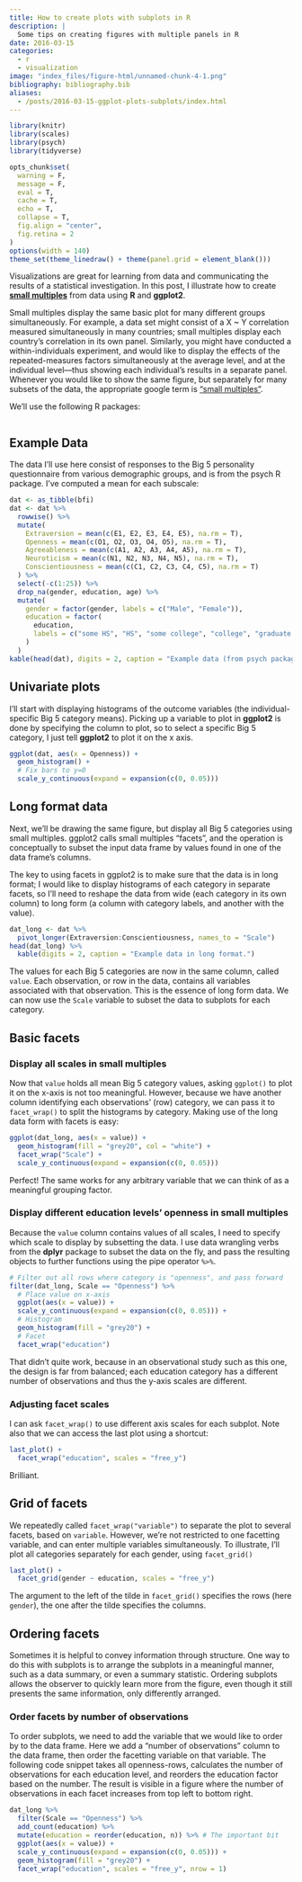 ```yaml
---
title: How to create plots with subplots in R
description: |
  Some tips on creating figures with multiple panels in R
date: 2016-03-15
categories:
  - r
  - visualization
image: "index_files/figure-html/unnamed-chunk-4-1.png"
bibliography: bibliography.bib
aliases:
  - /posts/2016-03-15-ggplot-plots-subplots/index.html
---
```


```r
library(knitr)
library(scales)
library(psych)
library(tidyverse)
```

```r
opts_chunk$set(
  warning = F,
  message = F,
  eval = T,
  cache = T,
  echo = T,
  collapse = T,
  fig.align = "center",
  fig.retina = 2
)
options(width = 140)
theme_set(theme_linedraw() + theme(panel.grid = element_blank()))
```

Visualizations are great for learning from data and communicating the results of a statistical investigation. In this post, I illustrate how to create [__small multiples__](https://en.wikipedia.org/wiki/Small_multiple) from data using __R__ and __ggplot2__.

Small multiples display the same basic plot for many different groups simultaneously. For example, a data set might consist of a X ~ Y correlation measured simultaneously in many countries; small multiples display each country's correlation in its own panel. Similarly, you might have conducted a within-individuals experiment, and would like to display the effects of the repeated-measures factors simultaneously at the average level, and at the individual level---thus showing each individual's results in a separate panel. Whenever you would like to show the same figure, but separately for many subsets of the data, the appropriate google term is ["small multiples"](http://lmgtfy.com/?q=small+multiples).

We'll use the following R packages:

```r
```

## Example Data

The data I'll use here consist of responses to the Big 5 personality questionnaire from various demographic groups, and is from the psych R package. I've computed a mean for each subscale:

```r
dat <- as_tibble(bfi)
dat <- dat %>%
  rowwise() %>%
  mutate(
    Extraversion = mean(c(E1, E2, E3, E4, E5), na.rm = T),
    Openness = mean(c(O1, O2, O3, O4, O5), na.rm = T),
    Agreeableness = mean(c(A1, A2, A3, A4, A5), na.rm = T),
    Neuroticism = mean(c(N1, N2, N3, N4, N5), na.rm = T),
    Conscientiousness = mean(c(C1, C2, C3, C4, C5), na.rm = T)
  ) %>%
  select(-c(1:25)) %>%
  drop_na(gender, education, age) %>%
  mutate(
    gender = factor(gender, labels = c("Male", "Female")),
    education = factor(
      education,
      labels = c("some HS", "HS", "some college", "college", "graduate degree")
    )
  )
kable(head(dat), digits = 2, caption = "Example data (from psych package)")
```

## Univariate plots

I'll start with displaying histograms of the outcome variables (the individual-specific Big 5 category means). Picking up a variable to plot in __ggplot2__ is done by specifying the column to plot, so to select a specific Big 5 category, I just tell __ggplot2__ to plot it on the x axis.

```r
ggplot(dat, aes(x = Openness)) +
  geom_histogram() +
  # Fix bars to y=0
  scale_y_continuous(expand = expansion(c(0, 0.05)))
```

## Long format data

Next, we'll be drawing the same figure, but display all Big 5 categories using small multiples. ggplot2 calls small multiples "facets", and the operation is conceptually to subset the input data frame by values found in one of the data frame's columns.

The key to using facets in ggplot2 is to make sure that the data is in long format; I would like to display histograms of each category in separate facets, so I'll need to reshape the data from wide (each category in its own column) to long form (a column with category labels, and another with the value).

```r
dat_long <- dat %>%
  pivot_longer(Extraversion:Conscientiousness, names_to = "Scale")
head(dat_long) %>%
  kable(digits = 2, caption = "Example data in long format.")
```

The values for each Big 5 categories are now in the same column, called `value`. Each observation, or row in the data, contains all variables associated with that observation. This is the essence of long form data. We can now use the `Scale` variable to subset the data to subplots for each category.

## Basic facets

### Display all scales in small multiples

Now that `value` holds all mean Big 5 category values, asking `ggplot()` to plot it on the x-axis is not too meaningful. However, because we have another column identifying each observations' (row) category, we can pass it to `facet_wrap()` to split the histograms by category. Making use of the long data form with facets is easy:

```r
ggplot(dat_long, aes(x = value)) +
  geom_histogram(fill = "grey20", col = "white") +
  facet_wrap("Scale") +
  scale_y_continuous(expand = expansion(c(0, 0.05)))
```

Perfect! The same works for any arbitrary variable that we can think of as a meaningful grouping factor.

### Display different education levels' openness in small multiples

Because the `value` column contains values of all scales, I need to specify which scale to display by subsetting the data. I use data wrangling verbs from the __dplyr__ package to subset the data on the fly, and pass the resulting objects to further functions using the pipe operator `%>%`.

```r
# Filter out all rows where category is "openness", and pass forward
filter(dat_long, Scale == "Openness") %>%
  # Place value on x-axis
  ggplot(aes(x = value)) +
  scale_y_continuous(expand = expansion(c(0, 0.05))) +
  # Histogram
  geom_histogram(fill = "grey20") +
  # Facet
  facet_wrap("education")
```

That didn't quite work, because in an observational study such as this one, the design is far from balanced; each education category has a different number of observations and thus the y-axis scales are different.

### Adjusting facet scales

I can ask `facet_wrap()` to use different axis scales for each subplot. Note also that we can access the last plot using a shortcut:

```r
last_plot() +
  facet_wrap("education", scales = "free_y")
```

Brilliant.

## Grid of facets

We repeatedly called `facet_wrap("variable")` to separate the plot to several facets, based on `variable`. However, we're not restricted to one facetting variable, and can enter multiple variables simultaneously. To illustrate, I'll plot all categories separately for each gender, using `facet_grid()`

```r
last_plot() +
  facet_grid(gender ~ education, scales = "free_y")
```

The argument to the left of the tilde in `facet_grid()` specifies the rows (here `gender`), the one after the tilde specifies the columns.

## Ordering facets

Sometimes it is helpful to convey information through structure. One way to do this with subplots is to arrange the subplots in a meaningful manner, such as a data summary, or even a summary statistic. Ordering subplots allows the observer to quickly learn more from the figure, even though it still presents the same information, only differently arranged.

### Order facets by number of observations

To order subplots, we need to add the variable that we would like to order by to the data frame. Here we add a "number of observations" column to the data frame, then order the facetting variable on that variable. The following code snippet takes all openness-rows, calculates the number of observations for each education level, and reorders the education factor based on the number. The result is visible in a figure where the number of observations in each facet increases from top left to bottom right.

```r
dat_long %>%
  filter(Scale == "Openness") %>%
  add_count(education) %>%
  mutate(education = reorder(education, n)) %>% # The important bit
  ggplot(aes(x = value)) +
  scale_y_continuous(expand = expansion(c(0, 0.05))) +
  geom_histogram(fill = "grey20") +
  facet_wrap("education", scales = "free_y", nrow = 1)
```
